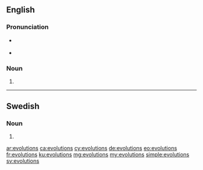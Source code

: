 ==English==

===Pronunciation===
* {{a|UK}} {{IPA|/ˌiːvəˈluːʃənz/}}
* {{a|US}} {{IPA|/ˌɛvəˈluʃənz/}}

===Noun===
{{head|en|plural}}

# {{plural of|evolution|lang=en}}

----

==Swedish==

===Noun===
{{head|sv|noun form}}

# {{sv-noun-form-indef-gen|evolution}}

[[ar:evolutions]]
[[ca:evolutions]]
[[cy:evolutions]]
[[de:evolutions]]
[[eo:evolutions]]
[[fr:evolutions]]
[[ku:evolutions]]
[[mg:evolutions]]
[[my:evolutions]]
[[simple:evolutions]]
[[sv:evolutions]]